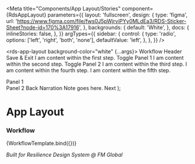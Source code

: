 
<Meta
  title="Components/App Layout/Stories"
  component={RdsAppLayout}
  parameters={{
    layout: 'fullscreen',
    design: {
      type: 'figma',
      url: 'https://www.figma.com/file/fws0J5pWjrviPYy0MLdEa3/RDS-Sticker-Sheet?node-id=170%3A17916',
    },
    backgrounds: {
      default: 'White',
    },
    docs: {
      inlineStories: false,
    },
  }}
  argTypes={{
    sidebar: {
      control: {
        type: 'radio',
        options: ['left', 'right', 'both', 'none'],
        defaultValue: 'left',
      },
    },
  }}
/>

  <rds-app-layout background-color="white" {...args}>
    <rds-workflow-header slot="app-header">
      <rds-headline level="5" slot="title">
        Workflow Header
      </rds-headline>
      <rds-button appearance="secondary" size="sm">
        Save & Exit
      </rds-button>
    </rds-workflow-header>
    <rds-box padding="0 xl 0 xl" slot="app-main">
      <rds-stepper type="complex">
        <rds-stepper-item icon="check" text="Renewals Start" description="Completed: 04-Aug-2021" complete>
          <rds-text>I am content within the first step.</rds-text>
          <rds-panel-toggle auto-hide="false" panel="panel1">
            <rds-button appearance="secondary" size="sm">
              Toggle Panel 1
            </rds-button>
          </rds-panel-toggle>
        </rds-stepper-item>
        <rds-stepper-item icon="chart-square-bar" text="Values Received" description="Completed: 25-Aug-2021" complete>
          <rds-text>I am content within the second step.</rds-text>
          <rds-panel-toggle auto-hide="false" panel="panel2">
            <rds-button appearance="secondary" size="sm">
              Toggle Panel 2
            </rds-button>
          </rds-panel-toggle>
        </rds-stepper-item>
        <rds-stepper-item icon="mail-open" text="Proposal Delivery" description="Completed: 22-Sep-2021" active>
          I am content within the third step.
        </rds-stepper-item>
        <rds-stepper-item icon="link" text="Order to Bind" description="Target Date: 17-Nov-2021">
          I am content within the fourth step.
        </rds-stepper-item>
        <rds-stepper-item icon="clipboard-check" text="Policy Issuance" description="Target Date: 31-Dec-2021">
          I am content within the fifth step.
        </rds-stepper-item>
      </rds-stepper>
    </rds-box>
    <rds-panel no-padding slot="app-sidebar-right" position="push" panel-id="panel1" close-button={false} disabled>
      <div slot="headline">
        <rds-panel-toggle auto-hide="false" panel="panel1">
          <rds-button appearance="tertiary" iconOnly label="Close Panel">
            <rds-hero-icon name="chevron-double-right" type="solid" size="lg" />
          </rds-button>
        </rds-panel-toggle>
      </div>
      <rds-text weight="semibold" slot="action-text">
        Panel 1
      </rds-text>
    </rds-panel>
    <rds-panel no-padding slot="app-sidebar-right" position="push" panel-id="panel2" close-button={false} disabled>
      <div slot="headline">
        <rds-panel-toggle auto-hide="false" panel="panel2">
          <rds-button appearance="tertiary" iconOnly label="Close Panel">
            <rds-hero-icon name="chevron-double-right" type="solid" size="lg" />
          </rds-button>
        </rds-panel-toggle>
      </div>
      <rds-text weight="semibold" slot="action-text">
        Panel 2
      </rds-text>
    </rds-panel>
    <rds-workflow-footer slot="app-footer">
      <rds-button appearance="secondary" size="sm" slot="action-start">
        Back
      </rds-button>
      <rds-headline level="5" weight="normal" spacing="sm" slot="narration">
        Narration Note goes here.
      </rds-headline>
      <rds-button slot="action-end" size="sm">
        Next
      </rds-button>
    </rds-workflow-footer>
  </rds-app-layout>
);

# App Layout

### Workflow

<Canvas withSource="auto">
  <Story
    name="Workflow"
    args={{
      sidebar: 'right',
    }}
  >
    {WorkflowTemplate.bind({})}
  </Story>
</Canvas>

_Built for Resilience Design System @ FM Global_
